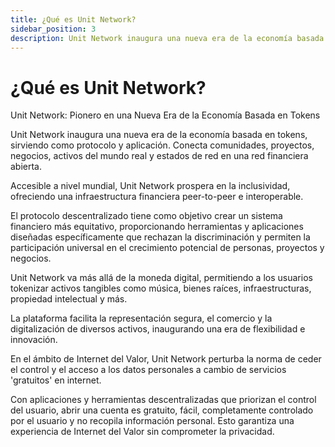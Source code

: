 ```yaml
---
title: ¿Qué es Unit Network?
sidebar_position: 3
description: Unit Network inaugura una nueva era de la economía basada en tokens, sirviendo como protocolo y aplicación. Conecta comunidades, proyectos, negocios, activos del mundo real y estados de red en una red financiera abierta.
---
```


# ¿Qué es Unit Network?

Unit Network: Pionero en una Nueva Era de la Economía Basada en Tokens

Unit Network inaugura una nueva era de la economía basada en tokens, sirviendo como protocolo y aplicación. Conecta comunidades, proyectos, negocios, activos del mundo real y estados de red en una red financiera abierta.

Accesible a nivel mundial, Unit Network prospera en la inclusividad, ofreciendo una infraestructura financiera peer-to-peer e interoperable.

El protocolo descentralizado tiene como objetivo crear un sistema financiero más equitativo, proporcionando herramientas y aplicaciones diseñadas específicamente que rechazan la discriminación y permiten la participación universal en el crecimiento potencial de personas, proyectos y negocios.

Unit Network va más allá de la moneda digital, permitiendo a los usuarios tokenizar activos tangibles como música, bienes raíces, infraestructuras, propiedad intelectual y más.

La plataforma facilita la representación segura, el comercio y la digitalización de diversos activos, inaugurando una era de flexibilidad e innovación.

En el ámbito de Internet del Valor, Unit Network perturba la norma de ceder el control y el acceso a los datos personales a cambio de servicios 'gratuitos' en internet.

Con aplicaciones y herramientas descentralizadas que priorizan el control del usuario, abrir una cuenta es gratuito, fácil, completamente controlado por el usuario y no recopila información personal. Esto garantiza una experiencia de Internet del Valor sin comprometer la privacidad.
